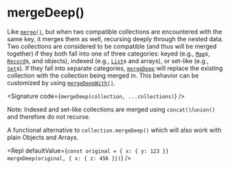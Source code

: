 
# mergeDeep()

Like [`merge()`](<../merge()>), but when two compatible collections are encountered with
the same key, it merges them as well, recursing deeply through the nested
data. Two collections are considered to be compatible (and thus will be
merged together) if they both fall into one of three categories: keyed
(e.g., [`Map`](../Map)s, [`Record`](../Record)s, and objects), indexed (e.g., [`List`](../List)s and
arrays), or set-like (e.g., [`Set`](../Set)s). If they fall into separate
categories, [`mergeDeep`](<../mergeDeep()>) will replace the existing collection with the
collection being merged in. This behavior can be customized by using
[`mergeDeepWith()`](<../mergeDeepWith()>).

<Signature code={`mergeDeep(collection, ...collections)`} />

Note: Indexed and set-like collections are merged using
`concat()`/`union()` and therefore do not recurse.

A functional alternative to `collection.mergeDeep()` which will also work
with plain Objects and Arrays.

<Repl
  defaultValue={`const original = { x: { y: 123 }}
mergeDeep(original, { x: { z: 456 }})`}
/>
